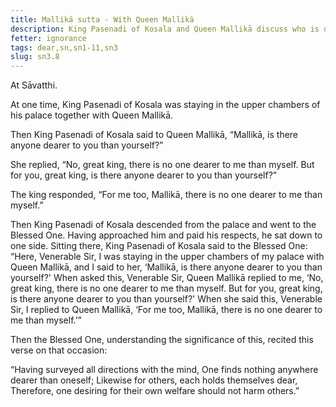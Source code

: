 ```yaml
---
title: Mallikā sutta - With Queen Mallikā
description: King Pasenadi of Kosala and Queen Mallikā discuss who is dearer to them.
fetter: ignorance
tags: dear,sn,sn1-11,sn3
slug: sn3.8
---
```


At Sāvatthi.

At one time, King Pasenadi of Kosala was staying in the upper chambers of his palace together with Queen Mallikā.

Then King Pasenadi of Kosala said to Queen Mallikā, “Mallikā, is there anyone dearer to you than yourself?”

She replied, “No, great king, there is no one dearer to me than myself. But for you, great king, is there anyone dearer to you than yourself?”

The king responded, “For me too, Mallikā, there is no one dearer to me than myself.”

Then King Pasenadi of Kosala descended from the palace and went to the Blessed One. Having approached him and paid his respects, he sat down to one side. Sitting there, King Pasenadi of Kosala said to the Blessed One: “Here, Venerable Sir, I was staying in the upper chambers of my palace with Queen Mallikā, and I said to her, ‘Mallikā, is there anyone dearer to you than yourself?' When asked this, Venerable Sir, Queen Mallikā replied to me, ‘No, great king, there is no one dearer to me than myself. But for you, great king, is there anyone dearer to you than yourself?' When she said this, Venerable Sir, I replied to Queen Mallikā, ‘For me too, Mallikā, there is no one dearer to me than myself.’”

Then the Blessed One, understanding the significance of this, recited this verse on that occasion:

“Having surveyed all directions with the mind,
One finds nothing anywhere dearer than oneself;
Likewise for others, each holds themselves dear,
Therefore, one desiring for their own welfare should not harm others.”